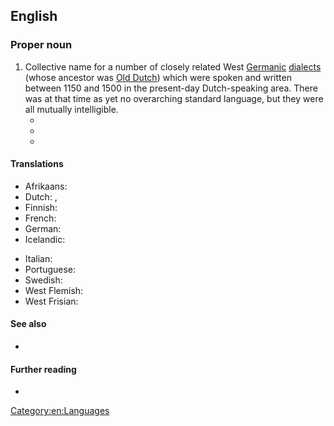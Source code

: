 ==English==
{{wikipedia}}

===Proper noun===
{{en-proper noun|head=[[middle|Middle]] [[Dutch]]}}

# Collective name for a number of closely related West [[Germanic]] [[dialect]]s (whose ancestor was [[Old Dutch]]) which were spoken and written between 1150 and 1500 in the present-day Dutch-speaking area. There was at that time as yet no overarching standard language, but they were all mutually intelligible.
#* {{quote-book|en|year=1907|author=Joseph Wright|title=Historical German Grammar: Vol. I: Phonology, Word-Formation and Accidence|page=7|text=(3) '''West Germanic''', which is composed of:—<br/>[...]<br/>(''d'') Low Franconian, called Old Low Franconian or Old Dutch until about 1200; Middle Low Franconian or Middle Dutch from 1200 to 1500; from 1500 onwards New Low Franconian, including Dutch, Flemish, Brabantish, and Limburgish.}}
#* {{quote-book|en|year=1923 (reprinted 1948)|author=Arthur Kirk|title=An Introduction to the Historical Study of New High German|series=Publications of the University of Manchester: Germanic Series|seriesvolume=No. II|page=10|text=Old Low Franconian is the ancestor of modern Dutch, Flemish, Brabantish and Limburgish. It is called Old Low Franconian to ''c.'' 1100; Middle Low Franconian or Middle Dutch, from 1100 to 1600; from 1600 onwards, New Low Franconian or New Dutch.}}
#* {{quote-book|en|year=1993|author=Colette M. van Kerckvoorde|title=An Introduction to Middle Dutch|publisher=Mouton de Gruyter (a division of Walter de Gruyter & Co.)|location=Berlin, New York|page=1|text=One can distinguish four major dialect groups of Middle Dutch: (a) Flemish, which was spoken in the region of Flanders, and Zeeuws, spoken in Zeeland; (b) Brabantic, used in the area of Brussels, Louvain, Antwerp, Mechlin, and Breda; (c) Hollandic, the dialect of the county of Holland; and (d) Limburgic, the language used in the easter part of the Middle Dutch territory. The first three dialect groups may be referred to as West Franconian, while Limburgic is known as East Franconian.}}

====Translations====
{{trans-top|the Middle Dutch language}}
* Afrikaans: {{t+|af|Middelnederlands}}
* Dutch: {{t+|nl|Middelnederlands|n}}, {{t+|nl|Diets|n}}
* Finnish: {{t+|fi|keskihollanti}}
* French: {{t+|fr|moyen néerlandais|m}}
* German: {{t+|de|Mittelniederländisch|n}}
* Icelandic: {{t|is|miðhollenska|f}}
{{trans-mid}}
* Italian: {{t|it|olandese medio|m}}
* Portuguese: {{t|pt|holandês médio|m}}
* Swedish: {{t+|sv|medelnederländska|c}}
* West Flemish: {{t|vls|Middelnederlands}}
* West Frisian: {{t|fy|Midnederlânsk}}
{{trans-bottom}}

====See also====
* {{langcat|dum}}

====Further reading====
* {{ISO 639||dum}}

[[Category:en:Languages]]